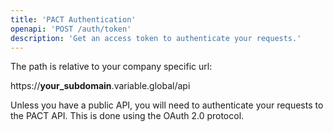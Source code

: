 ```yaml
---
title: 'PACT Authentication'
openapi: 'POST /auth/token'
description: 'Get an access token to authenticate your requests.'
---
```


<Note>
  The path is relative to your company specific url:

  https://**your_subdomain**.variable.global/api
</Note>

<Tip>
  Unless you have a public API, you will need to authenticate your requests to the PACT API.
  This is done using the OAuth 2.0 protocol.
</Tip>
